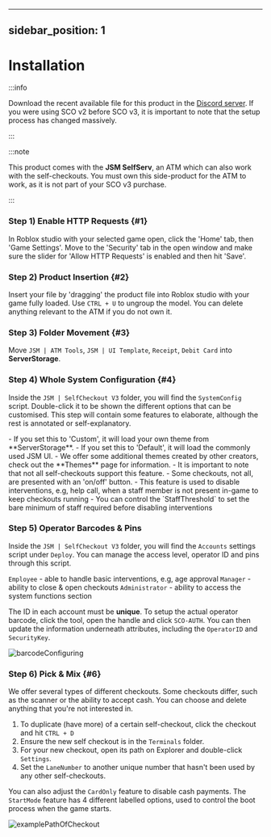 
---
sidebar_position: 1
---

# Installation

:::info

Download the recent available file for this product in the [Discord server](https://discord.gg/QVaxp9t). If you were using SCO v2 before SCO v3, it is important to note that the setup process has changed massively.

:::

:::note

This product comes with the **JSM SelfServ**, an ATM which can also work with the self-checkouts. You must own this side-product for the ATM to work, as it is not part of your SCO v3 purchase.

:::

### Step 1) Enable HTTP Requests {#1}
In Roblox studio with your selected game open, click the 'Home' tab, then 'Game Settings'. Move to the 'Security' tab in the open window and make sure the slider for 'Allow HTTP Requests' is enabled and then hit 'Save'.

### Step 2) Product Insertion {#2}
Insert your file by 'dragging' the product file into Roblox studio with your game fully loaded. Use `CTRL + U` to ungroup the model. You can delete anything relevant to the ATM if you do not own it.

### Step 3) Folder Movement {#3}
Move `JSM | ATM Tools`, `JSM | UI Template`, `Receipt`, `Debit Card` into **ServerStorage**.

### Step 4) Whole System Configuration {#4}
Inside the `JSM | SelfCheckout V3` folder, you will find the `SystemConfig` script. Double-click it to be shown the different options that can be customised. This step will contain some features to elaborate, although the rest is annotated or self-explanatory.

<Tabs>
  <TabItem value="uitheme" label="UITheme" default>
    - If you set this to 'Custom', it will load your own theme from **ServerStorage**.
    - If you set this to 'Default', it will load the commonly used JSM UI.
    - We offer some additional themes created by other creators, check out the **Themes** page for information.
  </TabItem>
  <TabItem value="maintenance" label="Maintenance">
    - It is important to note that not all self-checkouts support this feature.
    - Some checkouts, not all, are presented with an 'on/off' button.
  </TabItem>
  <TabItem value="ingamestaff" label="InGameStaff">
    - This feature is used to disable interventions, e.g, help call, when a staff member is not present in-game to keep checkouts running
    - You can control the `StaffThreshold` to set the bare minimum of staff required before disabling interventions
  </TabItem>
</Tabs>


### Step 5) Operator Barcodes & Pins
Inside the `JSM | SelfCheckout V3` folder, you will find the `Accounts` settings script under `Deploy`. You can manage the access level, operator ID and pins through this script.

`Employee` - able to handle basic interventions, e.g, age approval
`Manager` - ability to close & open checkouts
`Administrator` - ability to access the system functions section

The ID in each account must be **unique**. To setup the actual operator barcode, click the tool, open the handle and click `SCO-AUTH`. You can then update the information underneath attributes, including the `OperatorID` and `SecurityKey`.

![barcodeConfiguring](img/operatorBarcode.png)

### Step 6) Pick & Mix {#6}
We offer several types of different checkouts. Some checkouts differ, such as the scanner or the ability to accept cash. You can choose and delete anything that you're not interested in.

1) To duplicate (have more) of a certain self-checkout, click the checkout and hit `CTRL + D`
2) Ensure the new self checkout is in the `Terminals` folder.
3) For your new checkout, open its path on Explorer and double-click `Settings`.
4) Set the `LaneNumber` to another unique number that hasn't been used by any other self-checkouts.

You can also adjust the `CardOnly` feature to disable cash payments. The `StartMode` feature has 4 different labelled options, used to control the boot process when the game starts.

![examplePathOfCheckout](img/checkoutPath.png)

